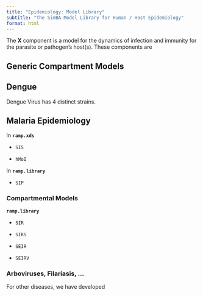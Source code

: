 ```yaml
---
title: "Epidemiology: Model Library"
subtitle: "The SimBA Model Library for Human / Host Epidemiology" 
format: html
---
```


The **X** component is a model for the dynamics of infection and immunity for the parasite or pathogen's host(s). These components are

## Generic Compartment Models 


## Dengue

Dengue Virus has 4 distinct strains.


## Malaria Epidemiology

In **`ramp.xds`**

-   `SIS`

-   `hMoI`

In **`ramp.library`**

-   `SIP`

### Compartmental Models

**`ramp.library`**

-   `SIR`

-   `SIRS`

-   `SEIR`

-   `SEIRV`

### Arboviruses, Filariasis, ...

For other diseases, we have developed